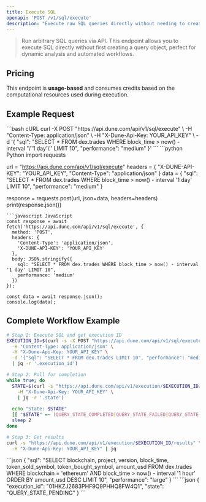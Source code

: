 ```yaml
---
title: Execute SQL
openapi: 'POST /v1/sql/execute'
description: "Execute raw SQL queries directly without needing to create a saved query first"
---
```


> Run arbitrary SQL queries via API. This endpoint allows you to execute SQL directly without first creating a query object, perfect for dynamic analysis and automated workflows.

## Pricing

This endpoint is **usage-based** and consumes credits based on the computational resources used during execution.

## Example Request

<CodeGroup>
```bash cURL
curl -X POST "https://api.dune.com/api/v1/sql/execute" \
  -H "Content-Type: application/json" \
  -H "X-Dune-Api-Key: YOUR_API_KEY" \
  -d '{
    "sql": "SELECT * FROM dex.trades WHERE block_time > now() - interval '\''1 day'\'' LIMIT 10",
    "performance": "medium"
  }'
```
```python Python
import requests

url = "https://api.dune.com/api/v1/sql/execute"
headers = {
    "X-DUNE-API-KEY": "YOUR_API_KEY",
    "Content-Type": "application/json"
}
data = {
    "sql": "SELECT * FROM dex.trades WHERE block_time > now() - interval '1 day' LIMIT 10",
    "performance": "medium"
}

response = requests.post(url, json=data, headers=headers)
print(response.json())
```
```javascript JavaScript
const response = await fetch('https://api.dune.com/api/v1/sql/execute', {
  method: 'POST',
  headers: {
    'Content-Type': 'application/json',
    'X-DUNE-API-KEY': 'YOUR_API_KEY'
  },
  body: JSON.stringify({
    sql: "SELECT * FROM dex.trades WHERE block_time > now() - interval '1 day' LIMIT 10",
    performance: 'medium'
  })
});

const data = await response.json();
console.log(data);
```
</CodeGroup>

## Complete Workflow Example
```bash
# Step 1: Execute SQL and get execution ID
EXECUTION_ID=$(curl -s -X POST "https://api.dune.com/api/v1/sql/execute" \
  -H "Content-Type: application/json" \
  -H "X-Dune-Api-Key: YOUR_API_KEY" \
  -d '{"sql": "SELECT * FROM dex.trades LIMIT 10", "performance": "medium"}' \
  | jq -r '.execution_id')

# Step 2: Poll for completion
while true; do
  STATE=$(curl -s "https://api.dune.com/api/v1/execution/$EXECUTION_ID/status" \
    -H "X-Dune-Api-Key: YOUR_API_KEY" \
    | jq -r '.state')
  
  echo "State: $STATE"
  [[ "$STATE" =~ (QUERY_STATE_COMPLETED|QUERY_STATE_FAILED|QUERY_STATE_CANCELLED) ]] && break
  sleep 2
done

# Step 3: Get results
curl -s "https://api.dune.com/api/v1/execution/$EXECUTION_ID/results" \
  -H "X-Dune-Api-Key: YOUR_API_KEY" | jq
```

<RequestExample>
```json
{
  "sql": "SELECT blockchain, project, version, block_time, token_sold_symbol, token_bought_symbol, amount_usd FROM dex.trades WHERE blockchain = 'ethereum' AND block_time > now() - interval '1 hour' ORDER BY amount_usd DESC LIMIT 10",
  "performance": "large"
}
```
</RequestExample>

<ResponseExample>
```json
{
  "execution_id": "01HKZJ2683PHF9Q9PHHQ8FW4Q1",
  "state": "QUERY_STATE_PENDING"
}
```
</ResponseExample>

